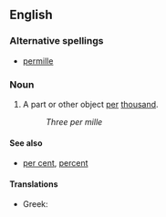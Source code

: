 {{wikipedia}}
==English==

===Alternative spellings===
* [[permille]]

===Noun===
{{en-noun|per mille}}

# A part or other object [[per]] [[thousand]].
#: ''Three per mille''

====See also====
* [[per cent]], [[percent]]

====Translations====
* Greek: {{t|el|τοις χιλίοις|sc=Grek}}